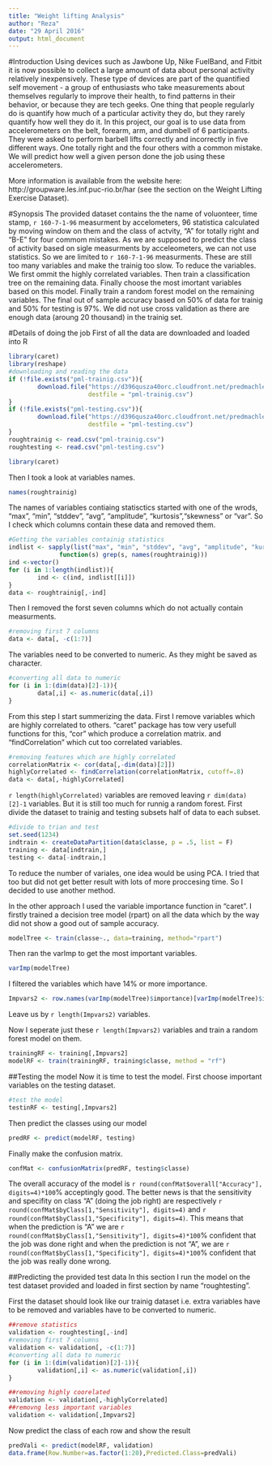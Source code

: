 ```yaml
---
title: "Weight lifting Analysis"
author: "Reza"
date: "29 April 2016"
output: html_document
---
```


#Introduction
Using devices such as Jawbone Up, Nike FuelBand, and Fitbit it is now possible to collect a large amount of data about personal activity relatively inexpensively. These type of devices are part of the quantified self movement - a group of enthusiasts who take measurements about themselves regularly to improve their health, to find patterns in their behavior, or because they are tech geeks. One thing that people regularly do is quantify how much of a particular activity they do, but they rarely quantify how well they do it. In this project, our goal is to use data from accelerometers on the belt, forearm, arm, and dumbell of 6 participants. They were asked to perform barbell lifts correctly and incorrectly in five different ways. One totally right and the four others with a common mistake.
We will predict how well a given person done the job using these accelerometers.

More information is available from the website here: http://groupware.les.inf.puc-rio.br/har (see the section on the Weight Lifting Exercise Dataset).

#Synopsis
The provided dataset contains the the name of voluonteer, time stamp, `r 160-7-1-96` measurment by accelometers, 96 statistica calculated by moving window on them and the class of actvity, "A" for totally right and "B-E" for four commom mistakes. As we are supposed to predict the class of activity based on sigle measurments by acceleometers, we can not use statistics. So we are limited to `r 160-7-1-96` measurments. These are still too many variables and make the trainig too slow. To reduce the variables. We first ommit the highly correlated variables. Then train a classification tree on the remaining data. Finally choose the most imortant variables based on this model. Finally train a random forest model on the remaining variables. The final out of sample accuracy based on 50% of data for trainig and 50% for testing is 97%. We did not use cross validation as there are enough data (aroung 20 thousand) in the trainig set.

#Details of doing the job
First of all the data are downloaded and loaded into R
```r
library(caret)
library(reshape)
#downloading and reading the data
if (!file.exists("pml-trainig.csv")){
        download.file("https://d396qusza40orc.cloudfront.net/predmachlearn/pml-training.csv",
                      destfile = "pml-trainig.csv")
}
if (!file.exists("pml-testing.csv")){
        download.file("https://d396qusza40orc.cloudfront.net/predmachlearn/pml-testing.csv",
                      destfile = "pml-testing.csv")
}
roughtrainig <- read.csv("pml-trainig.csv")
roughtesting <- read.csv("pml-testing.csv")
```
```r
library(caret)
```
Then I took a look at variables names.
```r
names(roughtrainig)
```

The names of variables contiaing statisctics started with one of the wrods, "max", "min", "stddev", "avg", "amplitude", "kurtosis","skewness" or "var". So I check which columns contain these data and removed them.
```r
#Getting the variables containig statistics
indlist <- sapply(list("max", "min", "stddev", "avg", "amplitude", "kurtosis","skewness", "^var"),
              function(s) grep(s, names(roughtrainig)))
ind <-vector() 
for (i in 1:length(indlist)){
        ind <- c(ind, indlist[[i]])
}
data <- roughtrainig[,-ind]
```
Then I removed the forst seven columns which do not actually contain measurments. 
```r
#removing first 7 columns
data <- data[, -c(1:7)]
```
The variables need to be converted to numeric. As they might be saved as character.
```r
#converting all data to numeric
for (i in 1:(dim(data)[2]-1)){
        data[,i] <- as.numeric(data[,i])
}
```
From this step I start summerizing the data. First I remove variables which are highly correlated to others. "caret" package has tow very usefull functions for this, "cor" which produce a correlation matrix. and "findCorrelation" which cut too correlated variables.
```r
#removing features which are highly correlated
correlationMatrix <- cor(data[,-dim(data)[2]])
highlyCorrelated <- findCorrelation(correlationMatrix, cutoff=.8)
data <- data[,-highlyCorrelated]
```
`r length(highlyCorrelated)` variables are removed leaving `r dim(data)[2]-1` variables. But it is still too much for runnig a random forest. First divide the dataset to trainig and testing subsets half of data to each subset.
```r
#divide to trian and test
set.seed(1234)
indtrain <- createDataPartition(data$classe, p = .5, list = F)
training <- data[indtrain,]
testing <- data[-indtrain,]
```
To reduce the number of variales, one idea would be using PCA. I tried that too but did not get better result with lots of more proccesing time. So I decided to use another method. 

In the other approach I used the variable importance function in "caret". I firstly trained a decision tree model (rpart) on all the data which by the way did not show a good out of sample accuracy.
```r
modelTree <- train(classe~., data=training, method="rpart")
```
Then ran the varImp to get the most important variables.
```r
varImp(modelTree)
```
I filtered the variables which have 14% or more importance.
```r
Impvars2 <- row.names(varImp(modelTree)$importance)[varImp(modelTree)$importance >14]
```
Leave us by `r length(Impvars2)` variables. 

Now I seperate just these `r length(Impvars2)` variables and train a random forest model on them.
```R
trainingRF <- training[,Impvars2]
modelRF <- train(trainingRF, training$classe, method = "rf")
```

##Testing the model
Now it is time to test the model. First choose important variables on the testing dataset.
```r
#test the model
testinRF <- testing[,Impvars2]
```
Then predict the classes using our model
```r
predRF <- predict(modelRF, testing)
```
Finally make the confusion matrix.
```r
confMat <- confusionMatrix(predRF, testing$classe)
```
The overall accuracy of the model is `r round(confMat$overall["Accuracy"], digits=4)*100`% acceptingly good. The better news is that the sensitivity and specifity on class "A" (doing the job right) are respectively `r round(confMat$byClass[1,"Sensitivity"], digits=4)` and `r round(confMat$byClass[1,"Specificity"], digits=4)`. This means that when the prediction is "A" we are `r round(confMat$byClass[1,"Sensitivity"], digits=4)*100`% confident that the job was done right and when the prediction is not "A", we are `r round(confMat$byClass[1,"Specificity"], digits=4)*100`% confident that the job was really done wrong. 

##Predicting the provided test data
In this section I run the model on the test dataset provided and loaded in first section by name "roughtesting". 

First the dataset should look like our trainig dataset i.e. extra variables have to be removed and variables have to be converted to numeric.
```r
##remove statistics
validation <- roughtesting[,-ind]
#removing first 7 columns
validation <- validation[, -c(1:7)]
#converting all data to numeric
for (i in 1:(dim(validation)[2]-1)){
        validation[,i] <- as.numeric(validation[,i])
}

##removing highly coorelated
validation <- validation[,-highlyCorrelated]
##removng less important variables
validation <- validation[,Impvars2]
```
Now predict the class of each row and show the result
```r
predVali <- predict(modelRF, validation)
data.frame(Row.Number=as.factor(1:20),Predicted.Class=predVali)
```
